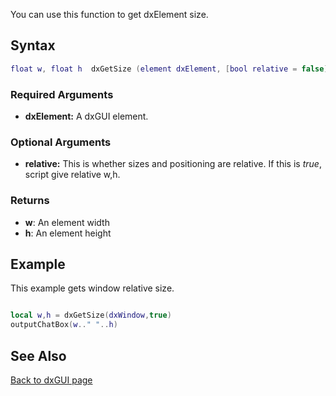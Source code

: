 <pageclass class="client" subcaption="GUI Class method"></pageclass>
 

You can use this function to get dxElement size.

==Syntax== 
<syntaxhighlight lang="lua">
float w, float h  dxGetSize (element dxElement, [bool relative = false])
</syntaxhighlight> 

===Required Arguments=== 
*'''dxElement:''' A dxGUI element.

<!-- Only include this section below if there are optional arguments -->
===Optional Arguments=== 
{{OptionalArg}} 
*'''relative:''' This is whether sizes and positioning are relative.  If this is ''true'', script give relative w,h.

===Returns===
*'''w''': An element width
*'''h''': An element height


==Example== 
This example gets window relative size.
<syntaxhighlight lang="lua">

local w,h = dxGetSize(dxWindow,true)
outputChatBox(w.." "..h)
</syntaxhighlight>

==See Also==
[[/dxGUI.md|Back to dxGUI page]]